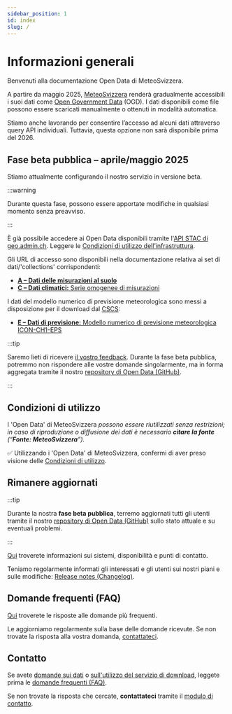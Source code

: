 ```yaml
---
sidebar_position: 1
id: index
slug: /
---
```


# Informazioni generali

Benvenuti alla documentazione Open Data di MeteoSvizzera.

A partire da maggio 2025, [MeteoSvizzera](https://www.meteosvizzera.admin.ch/chi-siamo/mandato-legale.html) renderà gradualmente accessibili i suoi dati come [Open Government Data](https://www.bfs.admin.ch/bfs/it/home/servizi/ogd/in-breve.html) (OGD). I dati disponibili come file possono essere scaricati manualmente o ottenuti in modalità automatica.

Stiamo anche lavorando per consentire l’accesso ad alcuni dati attraverso query API individuali. Tuttavia, questa opzione non sarà disponibile prima del 2026.

## Fase beta pubblica – aprile/maggio 2025

Stiamo attualmente configurando il nostro servizio in versione beta.

:::warning

Durante questa fase, possono essere apportate modifiche in qualsiasi momento senza preavviso.

:::

È già possibile accedere ai Open Data disponibili tramite l'[API STAC di geo.admin.ch](/general/download). Leggere le [Condizioni di utilizzo dell’infrastruttura](/general/terms-of-use#4-utilizzo-dellinfrastruttura).

Gli URL di accesso sono disponibili nella documentazione relativa ai set di dati/'collections' corrispondenti:
- [**A – Dati delle misurazioni al suolo**](/a-data-groundbased)
- [**C – Dati climatici:** Serie omogenee di misurazioni](/c-climate-data)

I dati del modello numerico di previsione meteorologica sono messi a disposizione per il download dal [CSCS](https://www.cscs.ch):
- [**E – Dati di previsione:** Modello numerico di previsione meteorologica ICON-CH1-EPS](/e-forecast-data)

:::tip

Saremo lieti di ricevere [il vostro feedback](/general/contact). Durante la fase beta pubblica, potremmo non rispondere alle vostre domande singolarmente, ma in forma aggregata tramite il nostro [repository di Open Data (GitHub)](https://github.com/MeteoSwiss/opendata/discussions/categories/public-beta-april-2025).

:::


## Condizioni di utilizzo

I 'Open Data' di MeteoSvizzera *possono essere riutilizzati senza restrizioni; in caso di riproduzione o diffusione dei dati è necessario **citare la fonte** (“**Fonte: MeteoSvizzera**”).*

:white_check_mark: Utilizzando i 'Open Data' di MeteoSvizzera, confermi di aver preso visione delle [Condizioni di utilizzo](/general/terms-of-use).


## Rimanere aggiornati

:::tip

Durante la nostra **fase beta pubblica**, terremo aggiornati tutti gli utenti tramite il nostro [repository di Open Data (GitHub)](https://github.com/MeteoSwiss/opendata/discussions/categories/public-beta-april-2025) sullo stato attuale e su eventuali problemi.

:::

[Qui](/general/status#sistemi-disponibilità-e-punti-di-contatto) troverete informazioni sui sistemi, disponibilità e punti di contatto.

Teniamo regolarmente informati gli interessati e gli utenti sui nostri piani e sulle modifiche: [Release notes (Changelog)](https://opendatadocs.meteoswiss.ch/it/general/status#release-notes-changelog).


## Domande frequenti (FAQ)

[Qui](/general/faq) troverete le risposte alle domande più frequenti. 

Le aggiorniamo regolarmente sulla base delle domande ricevute. Se non trovate la risposta alla vostra domanda, [contattateci](/general/contact).


## Contatto

Se avete [domande sui dati](/a-data-groundbased) o [sull'utilizzo del servizio di download](/general/download), leggete prima le [domande frequenti (FAQ)](general/faq). 

Se non trovate la risposta che cercate, **contattateci** tramite il [modulo di contatto](https://www.meteosvizzera.admin.ch/chi-siamo/contatto/formulario-di-contatto.html).
